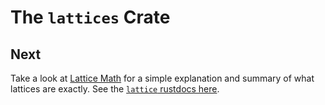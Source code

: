 
# The `lattices` Crate

<CrateDocs/>

## Next

Take a look at [Lattice Math](./lattice_math.md) for a simple explanation and summary of what
lattices are exactly.
See the [`lattice` rustdocs here](https://hydro-project.github.io/hydroflow/doc/lattices/index.html).
